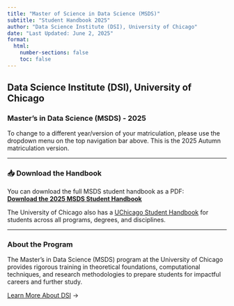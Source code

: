 ```yaml
---
title: "Master of Science in Data Science (MSDS)" 
subtitle: "Student Handbook 2025"
author: "Data Science Institute (DSI), University of Chicago"
date: "Last Updated: June 2, 2025"
format:
  html:
    number-sections: false
    toc: false
---
```


## Data Science Institute (DSI), University of Chicago
### Master's in Data Science (MSDS) - 2025  

To change to a different year/version of your matriculation, please use the dropdown menu on the top navigation bar above. This is the 2025 Autumn matriculation version.  

---

### 📥 Download the Handbook

You can download the full MSDS student handbook as a PDF:  
[**Download the 2025 MSDS Student Handbook**](assets/pdfs/dsi_msds_handbook_2025.pdf){.btn .btn-primary}

The University of Chicago also has a <a href="https://studentmanual.uchicago.edu" target="_blank" rel="noopener noreferrer">UChicago Student Handbook</a> for students across all programs, degrees, and disciplines.


---

### About the Program

The Master's in Data Science (MSDS) program at the University of Chicago provides rigorous training in theoretical foundations, computational techniques, and research methodologies to prepare students for impactful careers and further study.

[Learn More About DSI](https://datascience.uchicago.edu) →

